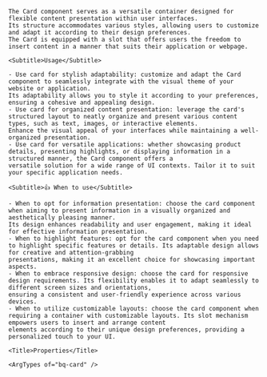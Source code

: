 
<div className="bq-doc__wrapper" data-theme="light">
  <div className="bq-doc__container">
    <Title>Card</Title>

    The Card component serves as a versatile container designed for flexible content presentation within user interfaces.
    Its structure accommodates various styles, allowing users to customize and adapt it according to their design preferences.
    The Card is equipped with a slot that offers users the freedom to insert content in a manner that suits their application or webpage.

    <Subtitle>Usage</Subtitle>

    - Use card for stylish adaptability: customize and adapt the Card component to seamlessly integrate with the visual theme of your website or application.
    Its adaptability allows you to style it according to your preferences, ensuring a cohesive and appealing design.
    - Use card for organized content presentation: leverage the card's structured layout to neatly organize and present various content types, such as text, images, or interactive elements.
    Enhance the visual appeal of your interfaces while maintaining a well-organized presentation.
    - Use card for versatile applications: whether showcasing product details, presenting highlights, or displaying information in a structured manner, the Card component offers a
    versatile solution for a wide range of UI contexts. Tailor it to suit your specific application needs.

    <Subtitle>👍 When to use</Subtitle>

    - When to opt for information presentation: choose the card component when aiming to present information in a visually organized and aesthetically pleasing manner.
    Its design enhances readability and user engagement, making it ideal for effective information presentation.
    - When to highlight features: opt for the card component when you need to highlight specific features or details. Its adaptable design allows for creative and attention-grabbing
    presentations, making it an excellent choice for showcasing important aspects.
    - When to embrace responsive design: choose the card for responsive design requirements. Its flexibility enables it to adapt seamlessly to different screen sizes and orientations,
    ensuring a consistent and user-friendly experience across various devices.
    - When to utilize customizable layouts: choose the card component when requiring a container with customizable layouts. Its slot mechanism empowers users to insert and arrange content
    elements according to their unique design preferences, providing a personalized touch to your UI.

    <Title>Properties</Title>

    <ArgTypes of="bq-card" />
  </div>
</div>
